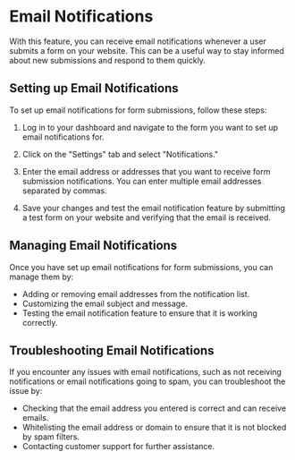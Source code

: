 # Email Notifications

With this feature, you can receive email notifications whenever a user submits a form on your website. This can be a useful way to stay informed about new submissions and respond to them quickly.

## Setting up Email Notifications

To set up email notifications for form submissions, follow these steps:

1. Log in to your dashboard and navigate to the form you want to set up email notifications for.

2. Click on the "Settings" tab and select "Notifications."

3. Enter the email address or addresses that you want to receive form submission notifications. You can enter multiple email addresses separated by commas.

4. Save your changes and test the email notification feature by submitting a test form on your website and verifying that the email is received.

## Managing Email Notifications

Once you have set up email notifications for form submissions, you can manage them by:

- Adding or removing email addresses from the notification list.
- Customizing the email subject and message.
- Testing the email notification feature to ensure that it is working correctly.

## Troubleshooting Email Notifications

If you encounter any issues with email notifications, such as not receiving notifications or email notifications going to spam, you can troubleshoot the issue by:

- Checking that the email address you entered is correct and can receive emails.
- Whitelisting the email address or domain to ensure that it is not blocked by spam filters.
- Contacting customer support for further assistance.
